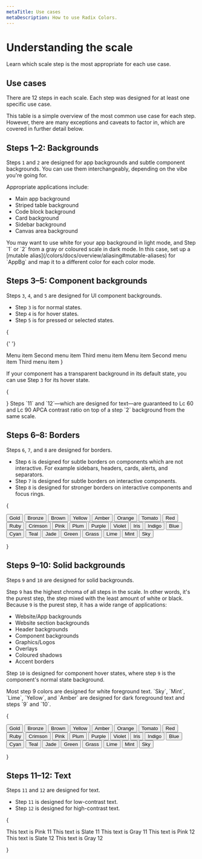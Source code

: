 ```yaml
---
metaTitle: Use cases
metaDescription: How to use Radix Colors.
---
```


# Understanding the scale

<Description>
  Learn which scale step is the most appropriate for each use case.
</Description>

## Use cases

There are 12 steps in each scale. Each step was designed for at least one specific use case.

This table is a simple overview of the most common use case for each step. However, there are many exceptions and caveats to factor in, which are covered in further detail below.

<UseCasesTable />

## Steps 1–2: Backgrounds

<ColorScale01 />

Steps `1` and `2` are designed for app backgrounds and subtle component backgrounds. You can use them interchangeably, depending on the vibe you're going for.

Appropriate applications include:

- Main app background
- Striped table background
- Code block background
- Card background
- Sidebar background
- Canvas area background

<Note>
  You may want to use white for your app background in light mode, and Step `1`
  or `2` from a gray or coloured scale in dark mode. In this case, set up a
  [mutable alias](/colors/docs/overview/aliasing#mutable-aliases) for `AppBg`
  and map it to a different color for each color mode.
</Note>

## Steps 3–5: Component backgrounds

<ColorScale02 />

Steps `3`, `4`, and `5` are designed for UI component backgrounds.

- Step `3` is for normal states.
- Step `4` is for hover states.
- Step `5` is for pressed or selected states.

{

<Flex wrap="wrap" gap="5" my="5">
  <IconButton variant="soft" color="gray"><PlusIcon /></IconButton>
  <IconButton variant="soft" color="pink"><PlusIcon /></IconButton>

{' '}

<Flex direction="column" maxWidth="max-content">
  <MenuItemButton color="gray" data-state="active">
    Menu item
  </MenuItemButton>
  <MenuItemButton color="gray">Second menu item</MenuItemButton>
  <MenuItemButton color="gray">Third menu item</MenuItemButton>
</Flex>

  <Flex direction="column" maxWidth="max-content">
    <MenuItemButton color="pink" data-state="active">
      Menu item
    </MenuItemButton>
    <MenuItemButton color="pink">
      Second menu item
    </MenuItemButton>
    <MenuItemButton color="pink">
      Third menu item
    </MenuItemButton>
  </Flex>
</Flex>
}

If your component has a transparent background in its default state, you can use Step `3` for its hover state.

{

<Flex wrap="wrap" gap="5" my="5">
  <IconButton variant="ghost" color="gray">
    <PlusIcon />
  </IconButton>
  <IconButton variant="ghost" color="blue">
    <PlusIcon />
  </IconButton>
  <IconButton variant="ghost" color="red">
    <PlusIcon />
  </IconButton>
</Flex>
}

<Note>
  Steps `11` and `12`—which are designed for text—are guaranteed to Lc 60 and
  Lc 90 APCA contrast ratio on top of a step `2` background from the same scale.
</Note>

## Steps 6–8: Borders

<ColorScale03 />

Steps `6`, `7`, and `8` are designed for borders.

- Step `6` is designed for subtle borders on components which are not interactive. For example sidebars, headers, cards, alerts, and separators.
- Step `7` is designed for subtle borders on interactive components.
- Step `8` is designed for stronger borders on interactive components and focus rings.

{

<Grid columns="7" gap="3" my="5">
  <Button variant="surface" color="gold">
    Gold
  </Button>
  <Button variant="surface" color="bronze">
    Bronze
  </Button>
  <Button variant="surface" color="brown">
    Brown
  </Button>
  <Button variant="surface" color="yellow">
    Yellow
  </Button>
  <Button variant="surface" color="amber">
    Amber
  </Button>
  <Button variant="surface" color="orange">
    Orange
  </Button>
  <Button variant="surface" color="tomato">
    Tomato
  </Button>
  <Button variant="surface" color="red">
    Red
  </Button>
  <Button variant="surface" color="ruby">
    Ruby
  </Button>
  <Button variant="surface" color="crimson">
    Crimson
  </Button>
  <Button variant="surface" color="pink">
    Pink
  </Button>
  <Button variant="surface" color="plum">
    Plum
  </Button>
  <Button variant="surface" color="purple">
    Purple
  </Button>
  <Button variant="surface" color="violet">
    Violet
  </Button>
  <Button variant="surface" color="iris">
    Iris
  </Button>
  <Button variant="surface" color="indigo">
    Indigo
  </Button>
  <Button variant="surface" color="blue">
    Blue
  </Button>
  <Button variant="surface" color="cyan">
    Cyan
  </Button>
  <Button variant="surface" color="teal">
    Teal
  </Button>
  <Button variant="surface" color="jade">
    Jade
  </Button>
  <Button variant="surface" color="green">
    Green
  </Button>
  <Button variant="surface" color="grass">
    Grass
  </Button>
  <Button variant="surface" color="lime">
    Lime
  </Button>
  <Button variant="surface" color="mint">
    Mint
  </Button>
  <Button variant="surface" color="sky">
    Sky
  </Button>
</Grid>

}

## Steps 9–10: Solid backgrounds

<ColorScale04 />

Steps `9` and `10` are designed for solid backgrounds.

Step `9` has the highest chroma of all steps in the scale. In other words, it's the purest step, the step mixed with the least amount of white or black. Because `9` is the purest step, it has a wide range of applications:

- Website/App backgrounds
- Website section backgrounds
- Header backgrounds
- Component backgrounds
- Graphics/Logos
- Overlays
- Coloured shadows
- Accent borders

Step `10` is designed for component hover states, where step `9` is the component's normal state background.

<Note>
  Most step 9 colors are designed for white foreground text. `Sky`, `Mint`,
  `Lime`, `Yellow`, and `Amber` are designed for dark foreground text and steps
  `9` and `10`.
</Note>

{

<Grid columns="7" gap="3" my="5">
  <Button variant="solid" color="gold">
    Gold
  </Button>
  <Button variant="solid" color="bronze">
    Bronze
  </Button>
  <Button variant="solid" color="brown">
    Brown
  </Button>
  <Button variant="solid" color="yellow">
    Yellow
  </Button>
  <Button variant="solid" color="amber">
    Amber
  </Button>
  <Button variant="solid" color="orange">
    Orange
  </Button>
  <Button variant="solid" color="tomato">
    Tomato
  </Button>
  <Button variant="solid" color="red">
    Red
  </Button>
  <Button variant="solid" color="ruby">
    Ruby
  </Button>
  <Button variant="solid" color="crimson">
    Crimson
  </Button>
  <Button variant="solid" color="pink">
    Pink
  </Button>
  <Button variant="solid" color="plum">
    Plum
  </Button>
  <Button variant="solid" color="purple">
    Purple
  </Button>
  <Button variant="solid" color="violet">
    Violet
  </Button>
  <Button variant="solid" color="iris">
    Iris
  </Button>
  <Button variant="solid" color="indigo">
    Indigo
  </Button>
  <Button variant="solid" color="blue">
    Blue
  </Button>
  <Button variant="solid" color="cyan">
    Cyan
  </Button>
  <Button variant="solid" color="teal">
    Teal
  </Button>
  <Button variant="solid" color="jade">
    Jade
  </Button>
  <Button variant="solid" color="green">
    Green
  </Button>
  <Button variant="solid" color="grass">
    Grass
  </Button>
  <Button variant="solid" color="lime">
    Lime
  </Button>
  <Button variant="solid" color="mint">
    Mint
  </Button>
  <Button variant="solid" color="sky">
    Sky
  </Button>
</Grid>

}

## Steps 11–12: Text

<ColorScale05 />

Steps `11` and `12` are designed for text.

- Step `11` is designed for low-contrast text.
- Step `12` is designed for high-contrast text.

{

<Flex gap="2" direction="column" my="5">
  <Text size="3" style={{ color: 'var(--pink-11)' }}>
    This text is Pink 11
  </Text>
  <Text size="3" style={{ color: 'var(--slate-11)' }}>
    This text is Slate 11
  </Text>
  <Text size="3" style={{ color: 'var(--gray-11)' }}>
    This text is Gray 11
  </Text>
  <Text size="3" weight="bold" style={{ color: 'var(--pink-12)' }}>
    This text is Pink 12
  </Text>
  <Text size="3" weight="bold" style={{ color: 'var(--slate-12)' }}>
    This text is Slate 12
  </Text>
  <Text size="3" weight="bold" style={{ color: 'var(--gray-12)' }}>
    This text is Gray 12
  </Text>
</Flex>

}
